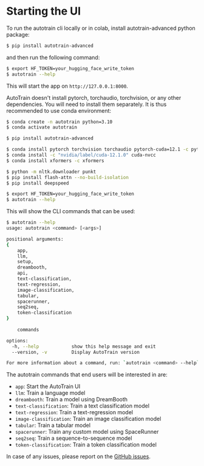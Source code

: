 # Starting the UI

To run the autotrain cli locally or in colab, install autotrain-advanced python package:

```bash
$ pip install autotrain-advanced
```

and then run the following command:

```bash
$ export HF_TOKEN=your_hugging_face_write_token
$ autotrain --help
```

This will start the app on `http://127.0.0.1:8000`.

AutoTrain doesn't install pytorch, torchaudio, torchvision, or any other dependencies. You will need to install them separately.
It is thus recommended to use conda environment:


```bash
$ conda create -n autotrain python=3.10
$ conda activate autotrain

$ pip install autotrain-advanced

$ conda install pytorch torchvision torchaudio pytorch-cuda=12.1 -c pytorch -c nvidia
$ conda install -c "nvidia/label/cuda-12.1.0" cuda-nvcc
$ conda install xformers -c xformers

$ python -m nltk.downloader punkt
$ pip install flash-attn --no-build-isolation
$ pip install deepspeed

$ export HF_TOKEN=your_hugging_face_write_token
$ autotrain --help
```

This will show the CLI commands that can be used:

```bash
$ autotrain --help
usage: autotrain <command> [<args>]

positional arguments:
{
    app,
    llm,
    setup,
    dreambooth,
    api,
    text-classification,
    text-regression,
    image-classification,
    tabular,
    spacerunner,
    seq2seq,
    token-classification
}
    
    commands

options:
  -h, --help            show this help message and exit
  --version, -v         Display AutoTrain version

For more information about a command, run: `autotrain <command> --help`
```

The autotrain commands that end users will be interested in are:

- `app`: Start the AutoTrain UI
- `llm`: Train a language model
- `dreambooth`: Train a model using DreamBooth
- `text-classification`: Train a text classification model
- `text-regression`: Train a text-regression model
- `image-classification`: Train an image classification model
- `tabular`: Train a tabular model
- `spacerunner`: Train any custom model using SpaceRunner
- `seq2seq`: Train a sequence-to-sequence model
- `token-classification`: Train a token classification model


In case of any issues, please report on the [GitHub issues](https://github.com/huggingface/autotrain-advanced/).
